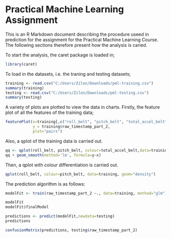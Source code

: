 Practical Machine Learning Assignment
========================================================

This is an R Markdown document describing the procedure useed in prediction for the assignment for the Practical Machine Learning Course. The following sections therefore present how the analysis is caried.

To start the analysis, the caret package is loaded in;
```r
library(caret)
```

To load in the datasets, i.e. the traning and testing datasets;
```r
training <- read.csv("C:/Users/Zilon/Downloads/pml-training.csv")
summary(training)
testing <- read.csv("C:/Users/Zilon/Downloads/pml-testing.csv")
summary(testing)
```

A variety of plots are plotted to view the data in charts. 
Firstly, the feature plot of all the features of the training data;
```r
featurePlot(x=training[,c("roll_belt", "pitch_belt", "total_accel_belt")],
            y = training$raw_timestamp_part_2,
            plot="pairs")
```

Also, a qplot of the training data is carried out.
```r
qq <- qplot(roll_belt, pitch_belt, colour=total_accel_belt,data=training)
qq + geom_smooth(method='lm', formula=y~x)
```
Then, a qplot with colour differentiation is carried out.
```r
qplot(roll_belt, colour=pitch_belt, data=training, geom="density")
```

The prediction algorithm is as follows:
```r
modelFit <- train(raw_timestamp_part_2 ~., data=training, method="glm")
```

```r
modelFit
modelFit$finalModel
```

```r
predictions <- predict(modelFit,newdata=testing)
predictions
```

```r
confusionMatrix(predictions, testing$raw_timestamp_part_2)
```
